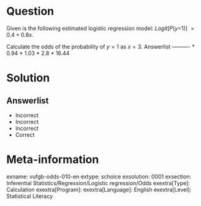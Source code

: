 Question
========

Given is the following estimated logistic regression model: *Logit*[*P*(*y*=1)] $= 0.4+0.8x$.  

Calculate the odds of the probability of $y = 1$ as $x = 3$. 
Answerlist
----------
* 0.94
* 1.03
* 2.8
* 16.44

Solution
========

Answerlist
----------
* Incorrect
* Incorrect
* Incorrect
* Correct

Meta-information
================
exname: vufgb-odds-010-en
extype: schoice
exsolution: 0001
exsection: Inferential Statistics/Regression/Logistic regression/Odds
exextra[Type]: Calculation
exextra[Program]: 
exextra[Language]: English
exextra[Level]: Statistical Literacy
